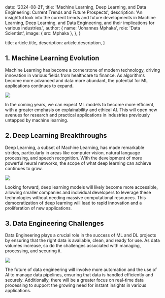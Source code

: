 
  date: '2024-08-21',
  title: 'Machine Learning, Deep Learning, and Data Engineering: Current Trends and Future Prospects',
  description:
    'An insightful look into the current trends and future developments in Machine Learning, Deep Learning, and Data Engineering, and their implications for various industries.',
  author: {
    name: 'Johannes Mphaka',
    role: 'Data Scientist',
    image: { src: Mphaka },
  },
}

  title: article.title,
  description: article.description,
}

## 1. Machine Learning Evolution

Machine Learning has become a cornerstone of modern technology, driving innovation in various fields from healthcare to finance. As algorithms become more advanced and data more abundant, the potential for ML applications continues to expand.

![](./pilot.jpeg)

In the coming years, we can expect ML models to become more efficient, with a greater emphasis on explainability and ethical AI. This will open new avenues for research and practical applications in industries previously untapped by machine learning.

## 2. Deep Learning Breakthroughs

Deep Learning, a subset of Machine Learning, has made remarkable strides, particularly in areas like computer vision, natural language processing, and speech recognition. With the development of more powerful neural networks, the scope of what deep learning can achieve continues to grow.

![](./pilot.jpeg)

Looking forward, deep learning models will likely become more accessible, allowing smaller companies and individual developers to leverage these technologies without needing massive computational resources. This democratization of deep learning will lead to rapid innovation and a proliferation of new applications.

## 3. Data Engineering Challenges

Data Engineering plays a crucial role in the success of ML and DL projects by ensuring that the right data is available, clean, and ready for use. As data volumes increase, so do the challenges associated with managing, processing, and securing it.

![](./pilot.jpg)

The future of data engineering will involve more automation and the use of AI to manage data pipelines, ensuring that data is handled efficiently and securely. Additionally, there will be a greater focus on real-time data processing to support the growing need for instant insights in various applications.
